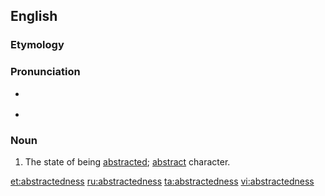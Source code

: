 ==English==

===Etymology===
{{suffix|abstracted|ness}}

===Pronunciation===
* {{a|RP}} {{IPA|/əbˈstɹæk.tɪd.nəs/}}
* {{a|US}} {{IPA|/æbˈstɹæk.tɪd.nəs/|/əbˈstɹæk.tɪd.nəs/}}

===Noun===
{{en-noun|-}}

# The state of being [[abstracted]]; [[abstract]] character.

[[et:abstractedness]]
[[ru:abstractedness]]
[[ta:abstractedness]]
[[vi:abstractedness]]